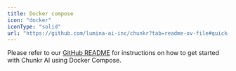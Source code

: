 ```yaml
---
title: Docker compose
icon: "docker"
iconType: "solid"
url: "https://github.com/lumina-ai-inc/chunkr?tab=readme-ov-file#quick-start-with-docker-compose"
---
```


Please refer to our [GitHub README](https://github.com/lumina-ai-inc/chunkr?tab=readme-ov-file#quick-start-with-docker-compose) for instructions on how to get started with Chunkr AI using Docker Compose.